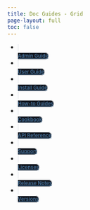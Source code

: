 ```yaml
---
title: Doc Guides - Grid
page-layout: full
toc: false
---
```

<style>

.nav-tabs {
  margin-top: 0.5rem;
  border-bottom: none !important;
}

.callout {
  margin-top: 0;
}

.nav-tabs .nav-link {
  text-align: center;
  margin-right: 15px;
  margin-top: 10px;
  width: 147px;
  font-size: 0.8em;
  font-weight: 600;
  border: 1px solid  rgb(222, 226, 230) !important;
  background-color: rgb(19, 22.5, 30.5) !important;
}

.nav-tabs .nav-link, 
.nav-tabs .nav-link.active, 
.nav-tabs .nav-item.show .nav-link {
 // border: 1px solid  $posit-blue !important; 
  border-radius: 10px;
  color: #447099;
}
.nav-tabs .nav-link:hover {
   //border-color: $posit-blue;
   border-width: 1px;
   box-shadow: 0 4px 10px rgba(144, 197, 255, 0.3);
} 

.nav-tabs .nav-link.active, 
.nav-tabs .nav-item.show .nav-link {
  border-width: 2px;
}

.nav-tabs .nav-link i {
  display: block;
  font-size: 3rem;
  color: #447099;
  margin-bottom: 5px;
}

.quarto-listing {
  margin-top: 2em;
}

.quarto-listing .listing-name,
.quarto-listing .listing-author {
  white-space: nowrap;
}

.quarto-listing .listing-actions-group h3 {
  margin-top: 0;
}

/* Dark Theme Overrides */

.quarto-dark .nav-tabs .nav-link {
  color: #7494b1;
}

.quarto-dark .nav-tabs .nav-link:hover,
.nav-tabs .nav-link.active,
.nav-tabs .nav-item.show .nav-link {
  border-color: #7494b1;
  
}

.quarto-dark .nav-tabs .nav-link i {
  color: #7494b1;
}
</style>

::: column-page-inset-right

```{=html}

<ul id="index-chooser" class="nav nav-tabs" role="tablist">
  <li class="nav-item" role="presentation">
    <a class="nav-link" href="admin.html">
      <i class="bi bi-person-fill-gear"></i>Admin Guide
    </a>
  </li>
  <li class="nav-item" role="presentation">
    <a class="nav-link" href="user.html">
      <i class="bi bi-person-fill"></i>User Guide
    </a>
  </li>
  <li class="nav-item" role="presentation">
    <a class="nav-link" href="install.html">
      <i class="bi bi-gear-fill"></i>Install Guide
    </a>
  </li>
  <li class="nav-item" role="presentation">
    <a class="nav-link" href="sharing.html">
      <i class="bi bi-map-fill"></i>How-to Guides
    </a>
  </li>
  <li class="nav-item" role="presentation">
    <a class="nav-link" href="sharing.html">
      <i class="bi bi-hdd-stack-fill"></i>Cookbook
    </a>
  </li>
  <li class="nav-item" role="presentation">
    <a class="nav-link" href="sharing.html">
      <i class="bi bi-plugin"></i>API Reference
    </a>
  </li>
  <li class="nav-item" role="presentation">
    <a class="nav-link" href="sharing.html">
      <i class="bi bi-person-raised-hand"></i>Support
    </a>
  </li>
  <li class="nav-item" role="presentation">
    <a class="nav-link" href="sharing.html">
      <i class="bi bi-filetype-key"></i>Licenses
    </a>
  </li>
  <li class="nav-item" role="presentation">
    <a class="nav-link" href="sharing.html">
      <i class="bi bi-rocket-takeoff"></i>Release Notes
    </a>
  </li>
  <li class="nav-item" role="presentation">
    <a class="nav-link" href="sharing.html">
      <i class="bi bi-archive"></i>Versions
    </a>
  </li>
</ul>
```
:::
